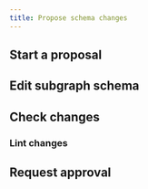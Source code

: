 ```yaml
---
title: Propose schema changes
---
```


<GraphOSEnterpriseRequired />

## Start a proposal

## Edit subgraph schema

## Check changes

### Lint changes

## Request approval

